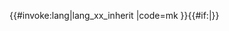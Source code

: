 <includeonly>{{#invoke:lang|lang_xx_inherit
|code=mk
}}{{#if:{{{2|}}}|{{Main other|}}}}</includeonly><noinclude>
{{Documentation
|1=Template:Lang-x/doc
|content={{Template:Lang-x/doc
         |category=含有馬其頓語的條目
         |tracking-category=
         }}
}}
[[Category:波羅的-斯拉夫語族多語言支持模板|{{PAGENAME}}]]
</noinclude>